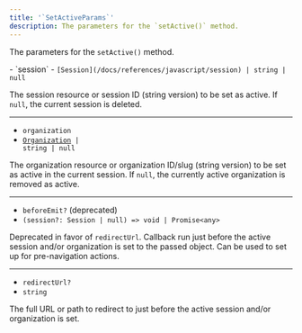 ```yaml
---
title: '`SetActiveParams`'
description: The parameters for the `setActive()` method.
---
```


The parameters for the `setActive()` method.

<Properties>
  - `session`
  - <code>[Session](/docs/references/javascript/session) | string | null</code>

  The session resource or session ID (string version) to be set as active. If `null`, the current session is deleted.

  ---

  - `organization`
  - <code>[Organization](/docs/references/javascript/organization) | string | null</code>

  The organization resource or organization ID/slug (string version) to be set as active in the current session. If `null`, the currently active organization is removed as active.

  ---

  - `beforeEmit?` (deprecated)
  - `(session?: Session | null) => void | Promise<any>`

  Deprecated in favor of `redirectUrl`. Callback run just before the active session and/or organization is set to the passed object. Can be used to set up for pre-navigation actions.

  ---

  - `redirectUrl?`
  - `string`

  The full URL or path to redirect to just before the active session and/or organization is set.
</Properties>
